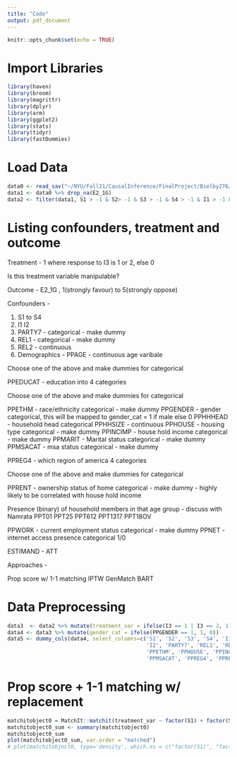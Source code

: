 ```yaml
---
title: "Code"
output: pdf_document
---
```


```r
knitr::opts_chunk$set(echo = TRUE)
```

# Import Libraries
```r
library(haven)
library(broom)
library(magrittr)
library(dplyr)
library(arm)
library(ggplot2)
library(stats)
library(tidyr)
library(fastDummies)
```

# Load Data
```r
data0 <- read_sav("~/NYU/Fall21/CausalInference/FinalProject/Bielby276/TESS2 118_Bielby_Client.sav")
data1 <- data0 %>% drop_na(E2_1G)
data2 <- filter(data1, S1 > -1 & S2> -1 & S3 > -1 & S4 > -1 & I1 > -1 & I2 > -1)
```

# Listing confounders, treatment and outcome
Treatment - 1 where response to I3 is 1 or 2, else 0

Is this treatment variable manipulable?  

Outcome - E2_1G , 1(strongly favour) to 5(strongly oppose) 

Confounders - 

1. S1 to S4
2. I1 I2
3. PARTY7 - categorical - make dummy
4. REL1 - categorical - make dummy
5. REL2 - continuous
6. Demographics -
PPAGE - continuous age varibale
<!-- PPAGECAT - age divided into 7 categories -->
<!-- PPAGECAT4 - age divided into 4 categories -->

Choose one of the above and make dummies for categorical

<!-- PPEDUC - education into 14 categories -->
PPEDUCAT - education into 4 categories

Choose one of the above and make dummies for categorical

PPETHM - race/ethnicity categorical - make dummy
PPGENDER - gender categorical, this will be mapped to gender_cat = 1 if male else 0
PPHHHEAD - household head categorical
PPHHSIZE - continuous
PPHOUSE - housing type categorical - make dummy
PPINCIMP - house hold income categorical - make dummy
PPMARIT - Marital status categorical - make dummy
PPMSACAT - msa status categorical - make dummy

PPREG4 - which region of america 4 categories
<!-- ppreg9 - which region of america 9 categories -->

Choose one of the above and make dummies for categorical

PPRENT - ownership status of home categorical - make dummy - highly likely to be correlated with house hold income

Presence (binary) of household members in that age group - discuss with Namrata
PPT01
PPT25
PPT612
PPT1317
PPT18OV

PPWORK - current employment status categorical - make dummy
PPNET - internet access presence categorical 1/0

ESTIMAND - ATT

Approaches - 

Prop score w/ 1-1 matching
IPTW 
GenMatch
BART


# Data Preprocessing
```r
data3  <- data2 %>% mutate(treatment_var = ifelse(I3 == 1 | I3 == 2, 1, 0)) %>% mutate(outcome_var = (E2_1G+E2_2G+E2_3G+E2_4G+E2_5G+E2_6GA+E2_7G+E2_8GA)/8)
data4 <- data3 %>% mutate(gender_cat = ifelse(PPGENDER == 1, 1, 0))
data5 <- dummy_cols(data4, select_columns=c('S1', 'S2', 'S3', 'S4', 'I1', 
                                            'I2', 'PARTY7', 'REL1', 'REL2', 'PPEDUCAT',
                                            'PPETHM', 'PPHOUSE', 'PPINCIMP', 'PPMARIT',
                                            'PPMSACAT', 'PPREG4', 'PPRENT', 'PPWORK'))
```

# Prop score + 1-1 matching w/ replacement
```r
matchitobject0 = MatchIt::matchit(treatment_var ~ factor(S1) + factor(S2) + factor(S3) + factor(S4) + factor(I1) + factor(I2) + factor(PARTY7) + factor(REL1) + factor(REL2) + PPAGE + factor(PPEDUCAT) + factor(PPETHM) + gender_cat + PPHHHEAD + PPHHSIZE + factor(PPHOUSE) + factor(PPINCIMP) + factor(PPMARIT) + factor(PPMSACAT) + factor(PPREG4) + factor(PPRENT) + PPT01 + PPT25 + PPT612 + PPT1317 + PPT18OV + factor(PPWORK) + PPNET, data3, distance = "glm", link = "probit", replace = TRUE, method = "nearest")
matchitobject0_sum <- summary(matchitobject0)
matchitobject0_sum
plot(matchitobject0_sum, var.order = "matched") 
# plot(matchitobject0, type='density', which.xs = c("factor(S1)", "factor(S2)", "factor(S3)"))
```





